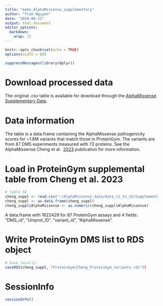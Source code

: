 ```yaml
---
title: "make_AlphaMissense_supplementary"
author: "Tram Nguyen"
date: "2024-08-12"
output: html_document
editor_options: 
  markdown: 
    wrap: 72
---
```


```r
knitr::opts_chunk$set(echo = TRUE)
options(width = 80)
```

```r
suppressMessages(library(dplyr))
```

# Download processed data

The original .csv table is available for download through the 
[AlphaMissense Supplementary Data](https://www.science.org/doi/suppl/10.1126/science.adg7492/suppl_file/science.adg7492_data_s1_to_s9.zip).

# Data information

The table is a data.frame containing the AlphaMissense pathogenicity scores for
~1.6M variants that match those in ProteinGym. The variants are from 87 DMS 
experiments measured with 72 proteins. See the AlphaMissense Cheng et al. 
[2023](https://www.science.org/doi/10.1126/science.adg7492) publication for 
more information.

# Load in ProteinGym supplemental table from Cheng et al. 2023
```r
# table S8
cheng_suppl <- read.csv("~/AlphaMissense_data/data_s1_to_s9/Supplementary_Data_S8_proteingym.csv")
cheng_suppl <- as.data.frame(cheng_suppl)
cheng_suppl$AlphaMissense <- as.numeric(cheng_suppl$AlphaMissense)
```

A data.frame with 1622429 for 87 ProteinGym assays and 4 fields:
"DMS_id", "Uniprot_ID", "variant_id", "AlphaMissense".

# Write ProteinGym DMS list to RDS object
```r
# Save locally:
saveRDS(cheng_suppl, "ProteinGym/Cheng_ProteinGym_variants.rds"))
```

# SessionInfo
```r
sessionInfo()
```

